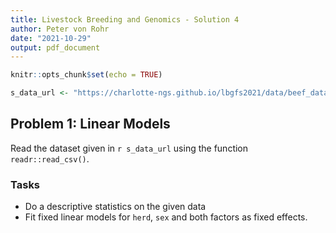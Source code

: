 ```yaml
---
title: Livestock Breeding and Genomics - Solution 4
author: Peter von Rohr
date: "2021-10-29"
output: pdf_document
---
```


```r
knitr::opts_chunk$set(echo = TRUE)
```


```r
s_data_url <- "https://charlotte-ngs.github.io/lbgfs2021/data/beef_data_blup.csv"
```

## Problem 1: Linear Models
Read the dataset given in `r s_data_url` using the function `readr::read_csv()`. 


### Tasks

* Do a descriptive statistics on the given data
* Fit fixed linear models for `herd`, `sex` and both factors as fixed effects.

